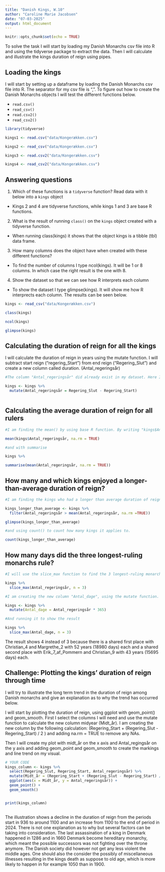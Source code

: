 ---
title: "Danish Kings, W.10"
author: "Caroline Marie Jacobsen"
date: "07-03-2025"
output: html_document
---

```{r setup, include=FALSE}
knitr::opts_chunk$set(echo = TRUE)
```

To solve the task I will start by loading my Danish Monarchs csv file into R and using the tidyverse package to extract the data. Then I will calculate and illustrate the kings duration of reign using pipes.

## Loading the kings

I will start by setting up a dataframe by loading the Danish Monarchs csv file into R. The separator for my csv file is ",". To figure out how to create the Danish Monarchs objects I will test the different functions below.

-   `read.csv()`
-   `read_csv()`
-   `read.csv2()`
-   `read_csv2()`

```{r eval = TRUE}

library(tidyverse)

kings1 <- read.csv("data/Kongerækken.csv")

kings2 <- read_csv("data/Kongerækken.csv")

kings3 <- read.csv2("data/Kongerækken.csv")

kings4 <- read_csv2("data/Kongerækken.csv")


```

## Answering questions

1.  Which of these functions is a `tidyverse` function? Read data with it below into a `kings` object\

-   Kings 2 and 4 are tidyverse functions, while kings 1 and 3 are base R functions.

2.  What is the result of running `class()` on the `kings` object created with a tidyverse function.\

-   When running class(kings) it shows that the object kings is a tibble (tbl) data frame.

3.  How many columns does the object have when created with these different functions?\

-   To find the number of columns I type ncol(kings). It will be 1 or 8 columns. In which case the right result is the one with 8.

4.  Show the dataset so that we can see how R interprets each column\

-   To show the dataset I type glimpse(kings). It will show me how R interprects each column. The results can be seen below.

```{r eval = TRUE}

kings <- read_csv("data/Kongerækken.csv")

class(kings)

ncol(kings)

glimpse(kings)
```

## Calculating the duration of reign for all the kings
I will calculate the duration of reign in years using the mutate function. I will subtract start reign ("regering_Start") from end reign ("Regering_Slut") and create a new column called duration. (Antal_regeringsår)

```{r}
#The column "Antal_regeringsår" did already exist in my dataset. Here I am just showing how I would create the column and then just overriding the already existing column named "Antal_regeringsår". 

kings <- kings %>%
  mutate(Antal_regeringsår = Regering_Slut - Regering_Start)
 

```

## Calculating the average duration of reign for all rulers


```{r}
#I am finding the mean() by using base R function. By writing "kings$Antal_regeringsår", I choose only to find the average in this specific column. I am also writing na.rm = TRUE to handle any NAs. 

mean(kings$Antal_regeringsår, na.rm = TRUE)
```

```{r}
#and with summarise

kings %>% 

summarise(mean(Antal_regeringsår, na.rm = TRUE))

```

## How many and which kings enjoyed a longer-than-average duration of reign?


```{r}
#I am finding the kings who had a longer than average duration of reign using the filter function

kings_longer_than_average <- kings %>%
  filter(Antal_regeringsår > mean(Antal_regeringsår, na.rm =TRUE))

glimpse(kings_longer_than_average)

```

```{r}
#and using count() to count how many kings it applies to. 

count(kings_longer_than_average)
```

## How many days did the three longest-ruling monarchs rule?

```{r}
#I will use the slice_max function to find the 3 longest-ruling monarchs. Setting the number = 3 will give me the result. 

kings %>% 
  slice_max(Antal_regeringsår, n = 3)

```

```{r }
#I am creating the new column "Antal_dage", using the mutate function.

kings <- kings %>%
  mutate(Antal_dage = Antal_regeringsår * 365)

#And running it to show the result 

kings %>% 
  slice_max(Antal_dage, n = 3)

```
The result shows 4 instead of 3 because there is a shared first place with Christian_4 and Margrethe_2 with 52 years (18980 days) each and a shared second place with Erik_7_af_Pommern and Christian_9 with 43 years (15695 days) each.

## Challenge: Plotting the kings' duration of reign through time

I will try to illustrate the long term trend in the duration of reign among Danish monarchs and give an explanation as to why the trend has occurred below. 

I will start by plotting the duration of reign, using ggplot with geom_point() and geom_smooth.
First I select the columns I will need and use the mutate function to calculate the new column midyear (Midt_år). I am creating the new column by the following calculation: (Regering_Start + (Regering_Slut - Regering_Start) / 2 ) and adding na.rm = TRUE to remove any NAs. 

Then I will create my plot with midt_år on the x axis and Antal_regingsår on the y axis and adding geom_point and geom_smooth to create the markings and line trend on my visual.  


```{r}
# YOUR CODE
kings_column <- kings %>% 
  select(Regering_Slut, Regering_Start, Antal_regeringsår) %>%
  mutate(Midt_år = (Regering_Start + (Regering_Slut - Regering_Start) / 2 ), na.rm = TRUE) %>%
  ggplot(aes(x = Midt_år, y = Antal_regeringsår)) +
  geom_point() +
  geom_smooth()


print(kings_column)
  

```
The illustration shows a decline in the duration of reign from the periods start in 936 to around 1100 and an increase from 1100 to the end of period in 2024. There is not one explanation as to why but several factors can be taking into consideration. The last assassination of a king in Denmark happened in 1286 and in 1660 Denmark become hereditary monarchy, which meant the possible successors was not fighting over the throne anymore. The Danish society did however not get any less violent the middle ages. One should also the consider the possibly of miscellaneous illnesses resulting in the kings death as suppose to old age, which is more likely to happen in for example 1050 than in 1900. 

```{r}


```

